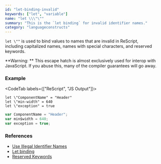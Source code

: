 ```yaml
---
id: "let-binding-invalid"
keywords: ["let", "variable"]
name: "let \\\"\""
summary: "This is the `let binding` for invalid identifier names."
category: "languageconstructs"
---
```


`let \""` is used to bind values to names that are invalid in ReScript, including capitalized names, names with special characters, and reserved keywords.

**Warning: ** This escape hatch is almost exclusively used for interop with JavaScript. If you abuse this, many of the compiler guarantees will go away.

### Example

<CodeTab labels={["ReScript", "JS Output"]}>

```res
let \"ComponentName" = "Header"
let \"min-width" = 640
let \"exception" = true
```

```js
var ComponentName = "Header";
var min$width = 640;
var exception = true;
```

</CodeTab>

### References

* [Use Illegal Identifier Names](/docs/manual/latest/use-illegal-identifier-names)
* [Let binding](/docs/manual/latest/let-binding)
* [Reserved Keywords](/docs/manual/latest/reserved-keywords)
